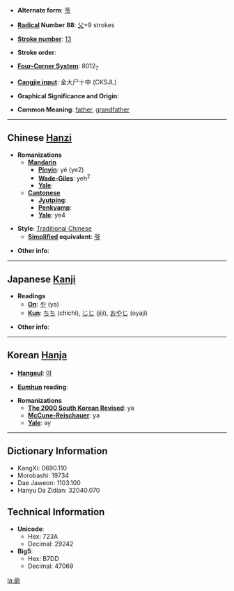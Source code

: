 * '''Alternate form''': [[爷]]

* '''[[Wiktionary:Chinese radical index| Radical]] Number 88''': [[Wiktionary:Chinese radical index 父|父]]+9 strokes

* '''[[Wiktionary:Chinese total strokes index|Stroke number]]''': [[Wiktionary:Chinese total strokes index 13|13]]

* '''Stroke order''': 

* '''[[Wiktionary:Chinese four corner index|Four-Corner System]]''': 8012<sub>7</sub>

* '''[[Wiktionary:Chinese Cangjie index|Cangjie input]]''': 金大尸十中 (CKSJL)

* '''Graphical Significance and Origin''': 

* '''Common Meaning''': [[father]], [[grandfather]]

----

== Chinese [[Hanzi]] ==

* '''Romanizations'''
** '''[[Mandarin]]'''
*** '''[[Pinyin]]''': yé (ye2)
*** '''[[Wade-Giles]]''': yeh<sup>2</sup>
*** '''[[Yale]]''': 
** '''[[Cantonese]]'''
*** '''[[Jyutping]]''':
*** '''[[Penkyamp]]''': 
*** '''[[Yale]]''': ye4

* '''Style''': [[Traditional Chinese]] 
** '''[[Simplified Chinese|Simplified]] equivalent''': [[爷]]

* '''Other info''': 

----

== Japanese [[Kanji]] ==

* '''Readings'''
** '''[[On]]''': [[や]] (ya)
** '''[[Kun]]''': [[ちち]] (chichi), [[じじ]] (jiji), [[おやじ]] (oyaji)

* '''Other info''':  

----

== Korean [[Hanja]] ==

* '''[[Hangeul]]''': [[야]]

* '''[[Eumhun]] reading''': 

* '''Romanizations'''
** '''[[The 2000 South Korean Revised Romanization|The 2000 South Korean Revised]]''': ya
** '''[[McCune-Reischauer]]''': ya
** '''[[Yale]]''': ay

----

== Dictionary Information ==

* KangXi: 0690.110
* Morobashi: 19734
* Dae Jaweon: 1103.100
* Hanyu Da Zidian: 32040.070

== Technical Information ==

* '''Unicode''':
** Hex: 723A
** Decimal: 29242
* '''Big5''':
** Hex: B7DD
** Decimal: 47069

[[la:爺]]